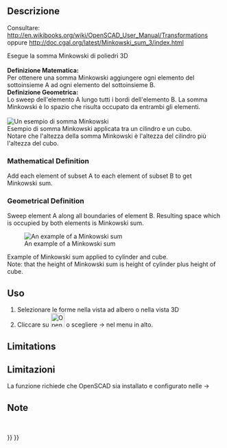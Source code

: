<languages/>

<div class="mw-translate-fuzzy">
{{Docnav/it|[[OpenSCAD_Hull/it|Hull]]||[[OpenSCAD_Workbench/it|OpenSCAD]]|IconL=OpenSCAD_Hull.png|IconC=OpenSCADWorkbench.svg|IconR=}}
</div>

<div class="mw-translate-fuzzy">
{{GuiCommand/it|Name=OpenSCAD Minkowski|Name/it=Minkowski|MenuLocation=OpenSCAD → Minkowski‏‎||Workbenches=[[OpenSCAD_Workbench/it|OpenSCAD]]|Shortcut=|SeeAlso=}}
</div>

==Descrizione==

Consultare: http://en.wikibooks.org/wiki/OpenSCAD_User_Manual/Transformations oppure http://doc.cgal.org/latest/Minkowski_sum_3/index.html

<div class="mw-translate-fuzzy">
Esegue la somma Minkowski di poliedri 3D
<br />
<br />
'''Definizione Matematica:'''
<br />
Per ottenere una somma Minkowski aggiungere ogni elemento del sottoinsieme A ad ogni elemento del sottoinsieme B.
<br />
'''Definizione Geometrica:'''
<br />
Lo sweep dell'elemento A lungo tutti i bordi dell'elemento B. La somma Minkowski è lo spazio che risulta occupato da entrambi gli elementi.
<br />
<br />
[[Image:Minkowski_example.jpg|Un esempio di somma Minkowski]]
<br />
Esempio di somma Minkowski applicata tra un cilindro e un cubo.
<br />
Notare che l'altezza della somma Minkowski è l'altezza del cilindro più l'altezza del cubo.
</div>

===Mathematical Definition===

Add each element of subset A to each element of subset B to get Minkowski sum.

===Geometrical Definition===

Sweep element A along all boundaries of element B. Resulting space which is occupied by both elements is Minkowski sum.

[[Image:Minkowski_example.jpg|An example of a Minkowski sum]]

Example of Minkowski sum applied to cylinder and cube.<br>
Note: that the height of Minkowski sum is height of cylinder plus height of cube.

<div class="mw-translate-fuzzy">
==Uso==
</div>

<div class="mw-translate-fuzzy">
#Selezionare le forme nella vista ad albero o nella vista 3D
#Cliccare su [[Image:OpenSCAD_Minkowski.png|32px]] o scegliere {{KEY| OpenSCAD}}  →  {{KEY|[[Image:OpenSCAD_Minkowski.png|32px]] Minkowski}} nel menu in alto.
</div>

==Limitations==

<div class="mw-translate-fuzzy">
==Limitazioni==
La funzione richiede che OpenSCAD sia installato e configurato nelle {{KEY|Modifica}}  → {{KEY| Preferenze}}
<br />
</div>

<div class="mw-translate-fuzzy">
==Note==
<br />
</div>


<div class="mw-translate-fuzzy">
{{Docnav/it|[[OpenSCAD_Hull/it|Hull]]||[[OpenSCAD_Workbench/it|OpenSCAD]]|IconL=OpenSCAD_Hull.png|IconC=OpenSCADWorkbench.svg|IconR=}}
</div>

{{OpenSCAD_Tools_navi{{#translation:}}}}
{{Userdocnavi{{#translation:}}}}